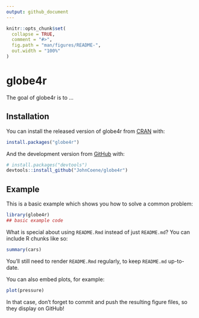 ```yaml
---
output: github_document
---
```


<!-- README.md is generated from README.Rmd. Please edit that file -->

```r
knitr::opts_chunk$set(
  collapse = TRUE,
  comment = "#>",
  fig.path = "man/figures/README-",
  out.width = "100%"
)
```

# globe4r

<!-- badges: start -->
<!-- badges: end -->

The goal of globe4r is to ...

## Installation

You can install the released version of globe4r from [CRAN](https://CRAN.R-project.org) with:

``` r
install.packages("globe4r")
```

And the development version from [GitHub](https://github.com/) with:

``` r
# install.packages("devtools")
devtools::install_github("JohnCoene/globe4r")
```
## Example

This is a basic example which shows you how to solve a common problem:

```r
library(globe4r)
## basic example code
```

What is special about using `README.Rmd` instead of just `README.md`? You can include R chunks like so:

```r
summary(cars)
```

You'll still need to render `README.Rmd` regularly, to keep `README.md` up-to-date.

You can also embed plots, for example:

```r
plot(pressure)
```

In that case, don't forget to commit and push the resulting figure files, so they display on GitHub!
